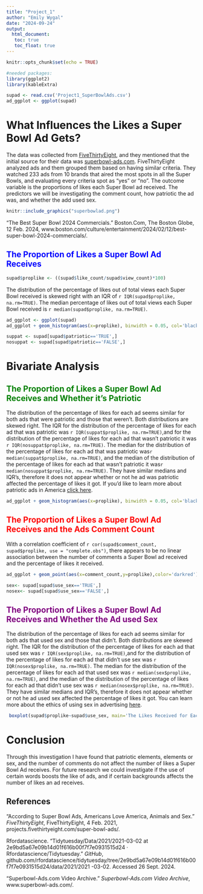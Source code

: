 ```yaml
---
title: "Project_1"
author: "Emily Wygal"
date: "2024-09-24"
output:
  html_document:
   toc: true
   toc_float: true
---
```


```r
knitr::opts_chunk$set(echo = TRUE)

#needed packages:
library(ggplot2)
library(kableExtra)
```

```r
supad <- read.csv('Project1_SuperBowlAds.csv')
ad_ggplot <- ggplot(supad)
```

# **What Influences the Likes a Super Bowl Ad Gets?**

The data was collected from [FiveThirtyEight](https://projects.fivethirtyeight.com/super-bowl-ads/), and they mentioned that the initial source for their data was [superbowl-ads.com](https://www.superbowl-ads.com/). FiveThirtyEight analyzed ads and them grouped them based on having similar criteria. They watched 233 ads from 10 brands that aired the most spots in all the Super Bowls, and evaluating every criteria spot as "yes" or "no". The outcome variable is the proportions of likes each Super Bowl ad received. The predictors we will be investigating the comment count, how patriotic the ad was, and whether the add used sex.

```r
knitr::include_graphics("superbowlad.png")
```

“The Best Super Bowl 2024 Commercials.” Boston.Com, The Boston Globe, 12 Feb. 2024, www.boston.com/culture/entertainment/2024/02/12/best-super-bowl-2024-commercials/.

## The Proportion of Likes a Super Bowl Ad Receives {style="color:blue"}

```r
supad$proplike <- ((supad$like_count/supad$view_count)*100)
```

The distribution of the percentage of likes out of total views each Super Bowl received is skewed right with an IQR of `r IQR(supad$proplike, na.rm=TRUE)`. The median percentage of likes out of total views each Super Bowl received is `r median(supad$proplike, na.rm=TRUE)`.

```r
ad_ggplot <- ggplot(supad)
ad_ggplot + geom_histogram(aes(x=proplike), binwidth = 0.05, col='black', fill='blue') + labs(title="Distribution of Likes Each SuperBowl Ad Received", x='Percentage of Likes out of Total Views',y='Count')
```

```r
suppat <- supad[supad$patriotic=='TRUE',]
nosuppat <- supad[supad$patriotic=='FALSE',]
```

# Bivariate Analysis

## The Proportion of Likes a Super Bowl Ad Receives and Whether it's Patriotic {style="color:green"}

The distribution of the percentage of likes for each ad seems similar for both ads that were patriotic and those that weren't. Both distributions are skewed right. The IQR for the distribution of the percentage of likes for each ad that was patriotic was `r IQR(suppat$proplike, na.rm=TRUE)`,and for the distribution of the percentage of likes for each ad that wasn't patriotic it was `r IQR(nosuppat$proplike, na.rm=TRUE)`. The median for the distribution of the percentage of likes for each ad that was patriotic was`r median(suppat$proplike, na.rm=TRUE)`, and the median of the distribution of the percentage of likes for each ad that wasn't patriotic it was`r median(nosuppat$proplike, na.rm=TRUE)`. They have similar medians and IQR's, therefore it does not appear whether or not he ad was patriotic affected the percentage of likes it got. If you'd like to learn more about patriotic ads in America [click here](https://businessjournalism.org/2024/07/patriotic-marketing/).

```r

ad_ggplot + geom_histogram(aes(x=proplike), binwidth = 0.05, col='black', fill='darkgreen') + labs(title="Distribution of Likes for Each Super Bowl Ad and Whether the Ad was Patriotic", x='percentage of Likes out of total views',y='count') + facet_wrap(~patriotic)
```

## The Proportion of Likes a Super Bowl Ad Receives and the Ads Comment Count {style="color:red"}

With a correlation coefficient of `r cor(supad$comment_count, supad$proplike, use = "complete.obs")`, there appears to be no linear association between the number of comments a Super Bowl ad received and the percentage of likes it received.

```r
ad_ggplot + geom_point(aes(x=comment_count,y=proplike),color='darkred') + labs(title="The Percentage of Likes According to The Number of Comments Each Ad Received", x='Number of Comments',y='Percentage of Likes Out of Total Views')
```

```r
sex<- supad[supad$use_sex=='TRUE',]
nosex<- supad[supad$use_sex=='FALSE',]
```

## The Proportion of Likes a Super Bowl Ad Receives and Whether the Ad used Sex {style="color:purple"}

The distribution of the percentage of likes for each ad seems similar for both ads that used sex and those that didn't. Both distributions are skewed right. The IQR for the distribution of the percentage of likes for each ad that used sex was `r IQR(sex$proplike, na.rm=TRUE)`,and for the distribution of the percentage of likes for each ad that didn't use sex was `r IQR(nosex$proplike, na.rm=TRUE)`. The median for the distribution of the percentage of likes for each ad that used sex was `r median(sex$proplike, na.rm=TRUE)`, and the median of the distribution of the percentage of likes for each ad that didn't use sex was `r median(nosex$proplike, na.rm=TRUE)`. They have similar medians and IQR's, therefore it does not appear whether or not he ad used sex affected the percentage of likes it got. You can learn more about the ethics of using sex in advertising [here](https://heinonline.org/HOL/Page?handle=hein.journals/jnlolletl9&div=15&g_sent=1&casa_token=&collection=journals).

```r
 boxplot(supad$proplike~supad$use_sex, main='The Likes Received for Each Ad According to Whether it Used Sex',ylab='Used Sex',xlab='Percentage of Likes received out of Total views',names=c("Used Sex", "Didn't use Sex"),col=c('#0571b0','#ca0020'), horizontal = TRUE)
```

# Conclusion

Through this investigation I have found that patriotic elements, elements or sex, and the number of comments do not affect the number of likes a Super Bowl Ad receives. For future research we could investigate if the use of certain words boosts the like of ads, and if certain backgrounds affects the number of likes an ad receives.

## References

“According to Super Bowl Ads, Americans Love America, Animals and Sex.” *FiveThirtyEight*, FiveThirtyEight, 4 Feb. 2021, projects.fivethirtyeight.com/super-bowl-ads/.

Rfordatascience. “Tidytuesday/Data/2021/2021-03-02 at 2e9bd5a67e09b14d01f616b00f7f7e0931515d24 · Rfordatascience/Tidytuesday.” *GitHub*, github.com/rfordatascience/tidytuesday/tree/2e9bd5a67e09b14d01f616b00f7f7e0931515d24/data/2021/2021 -03-02. Accessed 26 Sept. 2024.

“Superbowl-Ads.com Video Archive.” *Superbowl-Ads.com Video Archive*, www.superbowl-ads.com/.
